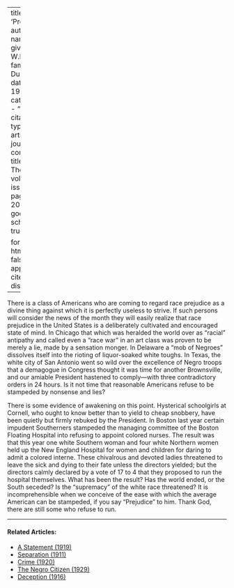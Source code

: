 
---
title: 'Prejudice'
author:
  - name:
      given: W.E.B.
      family: Du Bois
date: May 1911
categories: 
  - ""
citation: 
  type: article-journal
  container-title: The Crisis
  volume: 2
  issue: 1
  page: 19-20
google-scholar: true

format:
  html:
    toc: false
    appendix-cite-as: display
---



There is a class of Americans who are coming to regard race prejudice as a divine thing against which it is perfectly useless to strive. If such persons will consider the news of the month they will easily realize that race prejudice in the United States is a deliberately cultivated and encouraged state of mind. In Chicago that which was heralded the world over as "racial" antipathy and called even a "race war" in an art class was proven to be merely a lie, made by a sensation monger. In Delaware a "mob of Negroes" dissolves itself into the rioting of liquor-soaked white toughs. In Texas, the white city of San Antonio went so wild over the excellence of Negro troops that a demagogue in
Congress thought it was time for another Brownsville, and our amiable President hastened to comply---with three contradictory orders in 24 hours. Is it not time that reasonable Americans refuse to be stampeded by nonsense and lies?

There is some evidence of awakening on this point. Hysterical schoolgirls at Cornell, who ought to know better than to yield to cheap snobbery, have been quietly but firmly rebuked by the President. In Boston last year certain impudent Southerners stampeded the managing committee of the Boston Floating Hospital into refusing to appoint colored nurses. The result was that this year one white Southern woman and four white Northern women held up the New England Hospital for women and children for daring to admit a colored interne. These chivalrous and devoted ladies threatened to leave the sick and dying to their fate unless the directors yielded; but the directors calmly declared by a vote of 17 to 4 that they proposed to run the hospital themselves. What has been the result? Has the world ended, or the South seceded? Is the "supremacy" of the white race threatened? It is incomprehensible when we conceive of the ease with which the average American can be stampeded, if you say "Prejudice" to him. Thank God, there are still some who refuse to run.

<!-- Similar articles start here -->

<hr>
#### Related Articles:

* [A Statement (1919)](/Volumes/19/01/statement.html)
* [Separation (1911)](/Volumes/01/04/separation.html)
* [Crime (1920)](/Volumes/19/04/crime.html)
* [The Negro Citizen (1929)](/Volumes/36/05/negro_citizen.html)
* [Deception (1916)](/Volumes/12/02/deception.html)

<!-- Similar articles end here -->